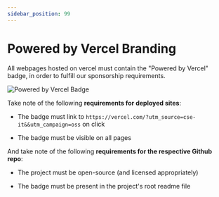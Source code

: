 ```yaml
---
sidebar_position: 99
---
```


# Powered by Vercel Branding

All webpages hosted on vercel must contain the "Powered by Vercel" badge, in order to fulfill our sponsorship requirements.

![Powered by Vercel Badge](../../static/img/powered-by-vercel.svg)

Take note of the following **requirements for deployed sites**:

* The badge must link to `https://vercel.com/?utm_source=cse-it&&utm_campaign=oss` on click

* The badge must be visible on all pages

And take note of the following **requirements for the respective Github repo**:

* The project must be open-source (and licensed appropriately)

* The badge must be present in the project's root readme file
